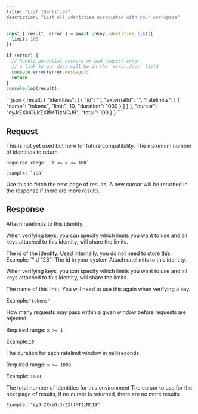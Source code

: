 ```yaml
---
title: "List Identities"
description: "List all identities associated with your workspace"
---
```


<RequestExample>

```ts
const { result, error } = await unkey.identities.list({
  limit: 100
});

if (error) {
  // handle potential network or bad request error
  // a link to our docs will be in the `error.docs` field
  console.error(error.message);
  return;
}
console.log(result);
```

</RequestExample>

<ResponseExample>
```json
{
  result: {
    "identities": [
      {
        "id": "<string>",
        "externalId": "<string>",
        "ratelimits": [
          {
            "name": "tokens",
            "limit": 10,
            "duration": 1000
          }
        ]
      }
    ],
    "cursor": "eyJrZXkiOiJrZXlfMTIzNCJ9",
    "total": 100
  }
}
```
</ResponseExample>


## Request

<ParamField body="environment" type="string">
    This is not yet used but here for future compatibility.
</ParamField>

<ParamField body="limit" type="int">
    The maximum number of identities to return

    Required range: `1 <= x <= 100`

    Example: `100`
</ParamField>

<ParamField body="cursor" type="string">
    Use this to fetch the next page of results. A new cursor will be returned in the response if there are more results.
</ParamField>


## Response

<ResponseField name="identities" type="object[]" required >
  Attach ratelimits to this identity.

  When verifying keys, you can specify which limits you want to use and all keys attached to this identity, will share the limits.

  <Expandable title="properties">
<ResponseField name="id" type="string" required>
  The id of the identity. Used internally, you do not need to store this.
  Example: `"id_123"`

</ResponseField>

<ResponseField name="externalId" type="string" required>
  The id in your system

</ResponseField>

<ResponseField name="ratelimits" type="object[]" required>
  Attach ratelimits to this identity.

  When verifying keys, you can specify which limits you want to use and all keys attached to this identity, will share the limits.

  <Expandable title="properties">
  <ResponseField name="name" type="string" required>
  The name of this limit. You will need to use this again when verifying a key.

  Example:`"tokens"`
  </ResponseField>

<ResponseField name="limit" type="int" required>
  How many requests may pass within a given window before requests are rejected.

   Required range: `x >= 1`

   Example:`10`

</ResponseField>

<ResponseField name="duration" type="int" required>
  The duration for each ratelimit window in milliseconds.

  Required range: `x >= 1000`

  Example: `1000`
</ResponseField>
</Expandable>


</ResponseField>
</Expandable>
</ResponseField>
<ResponseField name="total" type="int" required>
The total number of identities for this environment
</ResponseField>

<ResponseField name="cursor" type="string">
    The cursor to use for the next page of results, if no cursor is returned, there are no more results

    Example:`"eyJrZXkiOiJrZXlfMTIzNCJ9"`
</ResponseField>
